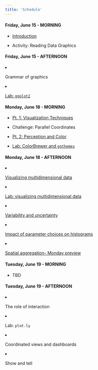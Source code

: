 ```yaml
---
title: 'Schedule'
---
```


<div class="past"></div>

<div class="row">
  <div class="col-md-4">
#### Friday, June 15 - MORNING
- [Introduction](lectures/01-introduction.pdf)
- Activity: Reading Data Graphics
  </div>
    <div class="col-md-4">
#### Friday, June 15 - AFTERNOON
- Grammar of graphics
- [Lab: `ggplot2`](lab-ggplot2.html)
  </div>
</div>

<div class="row">
  <div class="col-md-4">
#### Monday, June 18 - MORNING
- [Pt. 1: Visualization Techniques](lectures/03-vis-techniques.pdf)
- Challenge: Parallel Coordinates
- [Pt. 2: Perception and Color](lectures/04-perception-color.pdf)
- [Lab: ColorBrewer and `ggthemes`](lab-colorbrewer-ggthemes.html)
  </div>
    <div class="col-md-4">
#### Monday, June 18 - AFTERNOON
- [Visualizing multidimensional data](lectures/05-MultiD.pdf)
- [Lab: visualizing multidimensional data](lab-multiD.html)
- [Variability and uncertainty](lectures/06-Variability.pdf)
- [Impact of parameter choices on histograms](http://tinlizzie.org/~aran/histograms/)
- [Spatial aggregation-- Monday preview](lectures/07-SpatialPreview.pdf)
  </div>
</div>

<div class="row">
  <div class="col-md-4">
#### Tuesday, June 19 - MORNING
- TBD
  </div>
    <div class="col-md-4">
#### Tuesday, June 19 - AFTERNOON
- The role of interaction
- Lab: `plot.ly`
- Coordinated views and dashboards
- Show and tell
  </div>
</div>




